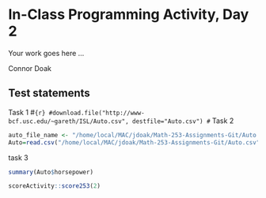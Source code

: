# In-Class Programming Activity, Day 2

Your work goes here ...

Connor Doak


## Test statements
Task 1
#```{r}
#download.file("http://www-bcf.usc.edu/~gareth/ISL/Auto.csv", destfile="Auto.csv")
#```
Task 2

```r
auto_file_name <- "/home/local/MAC/jdoak/Math-253-Assignments-Git/Auto.csv"
Auto=read.csv("/home/local/MAC/jdoak/Math-253-Assignments-Git/Auto.csv")

```
task 3
```r


summary(Auto$horsepower)
```

```r
scoreActivity::score253(2)
```
